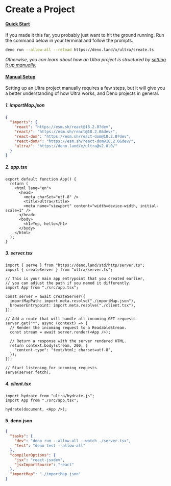 # Create a Project

#### [Quick Start](#quick-start)

If you made it this far, you probably just want to hit the ground running. Run the command
below in your terminal and follow the prompts.


```bash
deno run --allow-all --reload https://deno.land/x/ultra/create.ts
```

*Otherwise, you can learn about how an Ultra project is structured by [setting it up manually.](#manual-setup)*

#### [Manual Setup](#manual-setup)

Setting up an Ultra project manually requires a few steps, but it will give you a better understanding
of how Ultra works, and Deno projects in general.

##### 1. importMap.json
```json
{
  "imports": {
    "react": "https://esm.sh/react@18.2.0?dev",
    "react/": "https://esm.sh/react@18.2.0&dev/",
    "react-dom": "https://esm.sh/react-dom@18.2.0?dev",
    "react-dom/": "https://esm.sh/react-dom@18.2.0&dev/",
    "ultra/": "https://deno.land/x/ultra@v2.0.0/"
  }
}
```
##### 2. app.tsx

```tsx
export default function App() {
  return (
    <html lang="en">
      <head>
        <meta charSet="utf-8" />
        <title>Ultra</title>
        <meta name="viewport" content="width=device-width, initial-scale=1" />
      </head>
      <body>
        <h1>Yep, hello</h1>
      </body>
    </html>
  );
}
```

##### 3. server.tsx

```tsx
import { serve } from "https://deno.land/std/http/server.ts";
import { createServer } from "ultra/server.ts";

// This is your main app entrypoint that you created earlier,
// you can adjust the path if you named it differently.
import App from "./src/app.tsx";

const server = await createServer({
  importMapPath: import.meta.resolve("./importMap.json"),
  browserEntrypoint: import.meta.resolve("./client.tsx"),
});

// Add a route that will handle all incoming GET requests
server.get("*", async (context) => {
  // Render the incoming request to a ReadableStream.
  const stream = await server.render(<App />);

  // Return a response with the server rendered HTML.
  return context.body(stream, 200, {
    "content-type": "text/html; charset=utf-8",
  });
});

// Start listening for incoming requests
serve(server.fetch);
```

##### 4. client.tsx

```tsx
import hydrate from "ultra/hydrate.js";
import App from "./src/app.tsx";

hydrate(document, <App />);
```

#### 5. deno.json

```json
{
  "tasks": {
    "dev": "deno run --allow-all --watch ./server.tsx",
    "test": "deno test --allow-all"
  },
  "compilerOptions": {
    "jsx": "react-jsxdev",
    "jsxImportSource": "react"
  },
  "importMap": "./importMap.json"
}
```